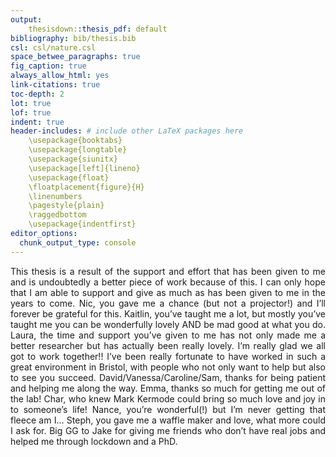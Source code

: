 ```yaml
---
output: 
    thesisdown::thesis_pdf: default
bibliography: bib/thesis.bib
csl: csl/nature.csl
space_betwee_paragraphs: true
fig_caption: true
always_allow_html: yes
link-citations: true
toc-depth: 2
lot: true
lof: true
indent: true
header-includes: # include other LaTeX packages here
    \usepackage{booktabs}
    \usepackage{longtable}
    \usepackage{siunitx}
    \usepackage[left]{lineno}
    \usepackage{float}
    \floatplacement{figure}{H}
    \linenumbers
    \pagestyle{plain}
    \raggedbottom 
    \usepackage{indentfirst}
editor_options: 
  chunk_output_type: console
---
```


<style>
body {
text-align: justify}
</style>

\begin{center}
I will forever be grateful for the love and support that you have selflessly given me
\end{center}

This thesis is a result of the support and effort that has been given to me and is undoubtedly a better piece of work because of this. I can only hope that I am able to support and give as much as has been given to me in the years to come. \par 

Nic, you gave me a chance (but not a projector\rlap{?}!) and I'll forever be grateful for this. Kaitlin, you've taught me a lot, but mostly you've taught me you can be wonderfully lovely AND be mad good at what you do. Laura, the time and support you've given to me has not only made me a better researcher but has actually been really lovely. I'm really glad we all got to work together!! \par

I've been really fortunate to have worked in such a great environment in Bristol, with people who not only want to help but also to see you succeed. David/Vanessa/Caroline/Sam, thanks for being patient and helping me along the way. Emma, thanks so much for getting me out of the lab! \par

Char, who knew Mark Kermode could bring so much love and joy in to someone's life! Nance, you're wonderful(!) but I'm never getting that fleece am I... Steph, you gave me a waffle maker and love, what more could I ask for. Big GG to Jake for giving me friends who don't have real jobs and helped me through lockdown and a PhD. \par

\begin{center}
Mum, if it wasn't for you I wouldn't be here today. I'd be a PE teacher. Thanks for letting me live my life and having my back if shit went wrong.
\end{center}

